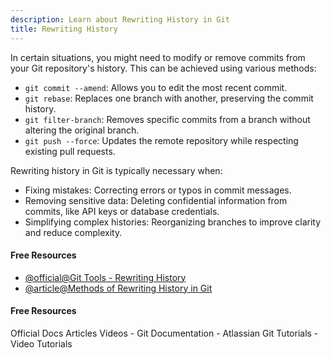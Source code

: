 ```yaml
---
description: Learn about Rewriting History in Git
title: Rewriting History
---
```


In certain situations, you might need to modify or remove commits from your Git repository's history. This can be achieved using various methods:

- `git commit --amend`: Allows you to edit the most recent commit.
- `git rebase`: Replaces one branch with another, preserving the commit history.
- `git filter-branch`: Removes specific commits from a branch without altering the original branch.
- `git push --force`: Updates the remote repository while respecting existing pull requests.

Rewriting history in Git is typically necessary when:

- Fixing mistakes: Correcting errors or typos in commit messages.
- Removing sensitive data: Deleting confidential information from commits, like API keys or database credentials.
- Simplifying complex histories: Reorganizing branches to improve clarity and reduce complexity.

#### Free Resources

- [@official@Git Tools - Rewriting History](https://git-scm.com/book/en/v2/Git-Tools-Rewriting-History)
- [@article@Methods of Rewriting History in Git](https://www.atlassian.com/git/tutorials/rewriting-history)

#### Free Resources

<Tabs defaultValue="official">
<TabsList>
<TabsTrigger value="official">Official Docs</TabsTrigger>
<TabsTrigger value="article">Articles</TabsTrigger>
<TabsTrigger value="video">Videos</TabsTrigger>
</TabsList>

<TabsContent value="official">
- <Link href="https://git-scm.com/docs">Git Documentation</Link>
</TabsContent>
<TabsContent value="article">
- <Link href="https://www.atlassian.com/git/tutorials">Atlassian Git Tutorials</Link>
</TabsContent>
<TabsContent value="video">
- <Link href="https://www.youtube.com/results?search_query=git+rewriting-history+tutorial">Video Tutorials</Link>
</TabsContent>
</Tabs>
